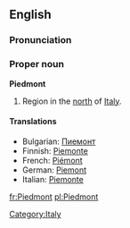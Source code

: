 {{see|piedmont}}
==English==

===Pronunciation===
{{rfap}}

===Proper noun===
{{wikipedia}}
'''Piedmont'''

# Region in the [[north]] of [[Italy]].

====Translations====
*Bulgarian: [[Пиемонт]]
*Finnish: [[Piemonte]]
*French: [[Piémont]] {{m}}
*German: [[Piemont]]
*Italian: [[Piemonte]] {{m}}

[[Category:Italy]]

[[fr:Piedmont]]
[[pl:Piedmont]]